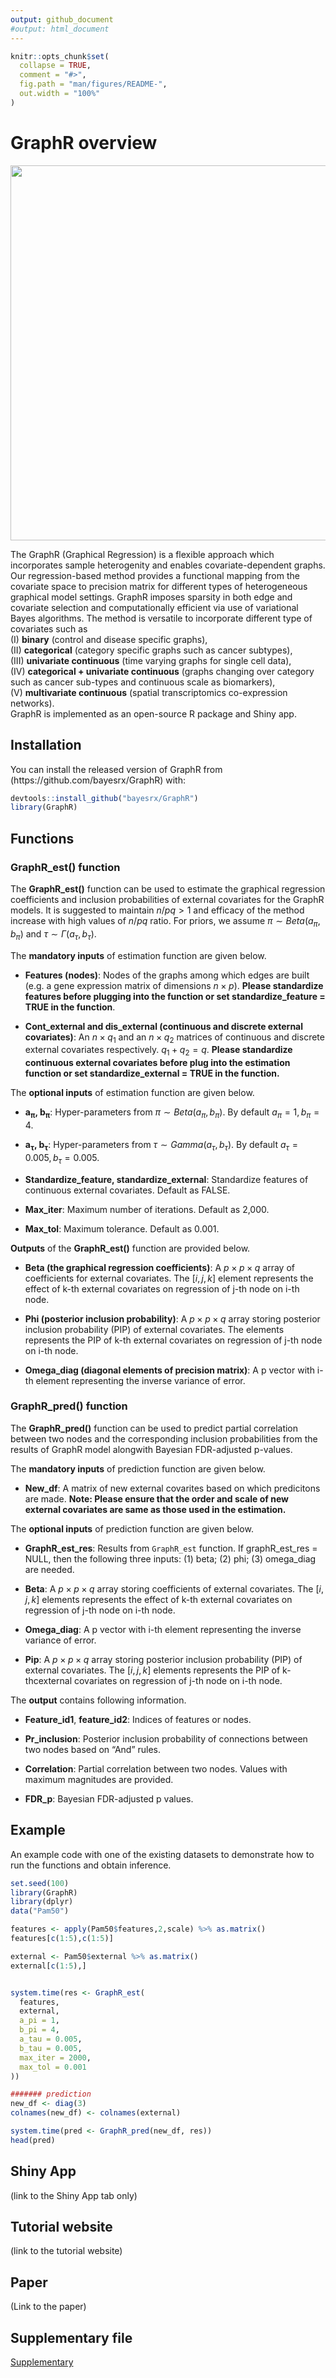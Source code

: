 ```yaml
---
output: github_document
#output: html_document
---
```


<!-- README.md is generated from README.Rmd. Please edit that file -->

```r
knitr::opts_chunk$set(
  collapse = TRUE,
  comment = "#>",
  fig.path = "man/figures/README-",
  out.width = "100%"
)
```

# GraphR overview

<center><img src="GraphR_Method_plot_final.png" width="600" height="600" ></center>

The GraphR (Graphical Regression) is a flexible approach which incorporates sample heterogenity and enables covariate-dependent graphs. Our regression-based method provides a functional mapping from the covariate space to precision matrix for different types of heterogeneous graphical model settings. GraphR imposes sparsity in both edge and covariate selection and computationally efficient via use of variational Bayes algorithms. The method is versatile to incorporate different type of covariates such as <br>
(I) **binary** (control and disease specific graphs), <br>
(II) **categorical** (category specific graphs such as cancer subtypes), <br>
(III) **univariate continuous** (time varying graphs for single cell data), <br>
(IV) **categorical + univariate continuous** (graphs changing over category such as cancer sub-types and continuous scale as biomarkers), <br> 
(V) **multivariate continuous** (spatial transcriptomics co-expression networks). <br>
GraphR is implemented as an open-source R package and Shiny app.


## Installation

You can install the released version of GraphR from (https://github.com/bayesrx/GraphR) with:

``` r
devtools::install_github("bayesrx/GraphR")
library(GraphR)
```

## Functions

### GraphR_est() function 

The **GraphR_est()** function can be used to estimate the graphical regression coefficients and inclusion probabilities of external covariates for the GraphR models. It is suggested to maintain $n/pq >1$ and efficacy of the method increase with high values of $n/pq$ ratio. For priors, we assume $\pi \sim Beta(a_\pi, b_\pi)$ and $\tau \sim \Gamma(a_\tau, b_\tau)$.

The **mandatory inputs** of estimation function are given below.

+ **Features (nodes)**: Nodes of the graphs among which edges are built (e.g. a gene expression matrix of dimensions $n \times p$). **Please standardize features before plugging into the function or set standardize_feature = TRUE in the function**. 

+ **Cont_external and dis_external (continuous and discrete external covariates)**: An $n \times q_1$ and an $n \times q_2$ matrices of continuous and discrete external covariates respectively. $q_1 + q_2 =q$. **Please standardize continuous external covariates before plug into the estimation function or set standardize_external = TRUE in the function.**

The **optional inputs** of estimation function are given below.

+ **$\boldsymbol a_{\boldsymbol \pi}$, $\boldsymbol b_{\boldsymbol \pi}$**: Hyper-parameters from $\pi \sim Beta(a_\pi, b_\pi)$. By default $a_\pi = 1, b_\pi = 4$.

+ **$\boldsymbol a_{\boldsymbol \tau}$, $\boldsymbol b_{\boldsymbol \tau}$**: Hyper-parameters from $\tau \sim Gamma(a_\tau, b_\tau)$. By default $a_\tau = 0.005, b_\tau = 0.005$.

+ **Standardize_feature, standardize_external**: Standardize features of continuous external covariates. Default as FALSE.

+ **Max\_iter**: Maximum number of iterations. Default as 2,000.

+ **Max\_tol**: Maximum tolerance. Default as 0.001.


**Outputs** of the **GraphR_est()** function are provided below. 

+ **Beta (the graphical regression coefficients)**: A $p \times p \times q$ array of coefficients for external covariates. The $[i,j,k]$ element represents the effect of k-th external covariates on regression of j-th node on i-th node.

+ **Phi (posterior inclusion probability)**: A $p \times p \times q$ array storing posterior inclusion probability (PIP) of external covariates. The \eqn{[i,j,k]} elements represents the PIP of k-th external covariates on regression of j-th node on i-th node.

+ **Omega_diag (diagonal elements of precision matrix)**: A p vector with i-th element representing the inverse variance of error.


### GraphR_pred() function
The **GraphR_pred()** function can be used to predict partial correlation between two nodes and the corresponding inclusion probabilities from the results of GraphR model alongwith Bayesian FDR-adjusted p-values.

The **mandatory inputs** of prediction function are given below.

+ **New_df**: A matrix of new external covarites based on which predicitons are made. **Note: Please ensure that the order and scale of new external covariates are same as those used in the estimation.**

The **optional inputs** of prediction function are given below. 

+ **GraphR_est_res**: Results from `GraphR_est` function.  If graphR_est_res = NULL, then the following three inputs: (1) beta; (2) phi; (3) omega_diag are needed.

+ **Beta**: A $p \times p \times q$ array storing coefficients of external covariates. The $[i,j,k]$ elements represents the effect of k-th external covariates on regression of j-th node on i-th node.

+ **Omega_diag**: A p vector with i-th element representing the inverse variance of error.

+ **Pip**: A $p \times p \times q$ array storing posterior inclusion probability (PIP) of external covariates. The $[i,j,k]$ elements represents the PIP of k-thcexternal covariates on regression of j-th node on i-th node.


The **output** contains following information. 

+ **Feature_id1**, **feature_id2**: Indices of features or nodes.

+ **Pr_inclusion**: Posterior inclusion probability of connections between two nodes
based on "And" rules.

+ **Correlation**: Partial correlation between two nodes. Values with maximum magnitudes are provided.

+ **FDR_p**: Bayesian FDR-adjusted p values.


## Example 
An example code with one of the existing datasets to demonstrate how to run the functions and obtain inference.


```r
set.seed(100)
library(GraphR)
library(dplyr)
data("Pam50")

features <- apply(Pam50$features,2,scale) %>% as.matrix()
features[c(1:5),c(1:5)]

external <- Pam50$external %>% as.matrix()
external[c(1:5),]


system.time(res <- GraphR_est(
  features,
  external,
  a_pi = 1,
  b_pi = 4,
  a_tau = 0.005,
  b_tau = 0.005,
  max_iter = 2000,
  max_tol = 0.001
))

####### prediction
new_df <- diag(3)
colnames(new_df) <- colnames(external)

system.time(pred <- GraphR_pred(new_df, res))
head(pred)
```


## Shiny App 
(link to the Shiny App tab only)

## Tutorial website
(link to the tutorial website)

## Paper 
(Link to the paper) 

## Supplementary file 
[Supplementary](https://bookdown.org/bayesrx/graphr_supplementary/)
